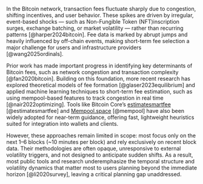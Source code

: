 In the Bitcoin network, transaction fees fluctuate sharply due to congestion, shifting incentives, and user behavior. These spikes are driven by irregular, event-based shocks — such as Non-Fungible Token (NFT)inscription surges, exchange batching, or market volatility — rather than recurring patterns [@harper2024bitcoin]. Fee data is marked by abrupt jumps and heavily influenced by off-chain events, making short-term fee selection a major challenge for users and infrastructure providers [@wang2025ordinals].

Prior work has made important progress in identifying key determinants of Bitcoin fees, such as network congestion and transaction complexity [@fan2020bitcoin]. Building on this foundation, more recent research has explored theoretical models of fee formation [@glaser2023equilibrium] and applied machine learning techniques to short-term fee estimation, such as using mempool-based features to track congestion in real time [@nair2022optimizing]. Tools like Bitcoin Core’s [estimatesmartfee]("https://developer.bitcoin.org/reference/rpc/estimatesmartfee.html") [@estimatesmartfee] and [Mempool.space]("https://mempool.space") [@mempool] have also been widely adopted for near-term guidance, offering fast, lightweight heuristics suited for integration into wallets and clients. 

However, these approaches remain limited in scope: most focus only on the next 1–6 blocks (~10 minutes per block) and rely exclusively on recent block data. Their methodologies are often opaque, unresponsive to external volatility triggers, and not designed to anticipate sudden shifts. As a result, most public tools and research underemphasize the temporal structure and volatility dynamics that matter most to users planning beyond the immediate horizon [@li2020survey], leaving a critical planning gap unaddressed.